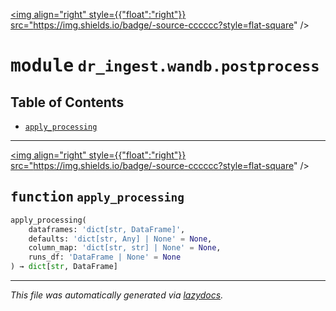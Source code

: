 
<a href="https://github.com/drothermel/dr_ingest/blob/main/dr_ingest/wandb/postprocess#L0"><img align="right" style={{"float":"right"}} src="https://img.shields.io/badge/-source-cccccc?style=flat-square" /></a>

# <kbd>module</kbd> `dr_ingest.wandb.postprocess`



## Table of Contents
- [`apply_processing`](./dr_ingest.wandb.postprocess#function-apply-processing)



---

<a href="https://github.com/drothermel/dr_ingest/blob/main/dr_ingest/wandb/postprocess/apply_processing#L12"><img align="right" style={{"float":"right"}} src="https://img.shields.io/badge/-source-cccccc?style=flat-square" /></a>

## <kbd>function</kbd> `apply_processing`

```python
apply_processing(
    dataframes: 'dict[str, DataFrame]',
    defaults: 'dict[str, Any] | None' = None,
    column_map: 'dict[str, str] | None' = None,
    runs_df: 'DataFrame | None' = None
) → dict[str, DataFrame]
```







---

_This file was automatically generated via [lazydocs](https://github.com/ml-tooling/lazydocs)._
